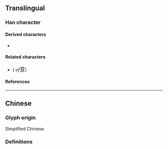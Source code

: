 {{also|変|變}}
{{character info}}
==Translingual==
{{stroke order|strokes=8}}
{{Han simplified forms|變|変|变}}

===Han character===
{{Han char|rn=29|rad=又|as=06|sn=8|four=00407|canj=YCE|ids=⿱𰁜又}}

====Derived characters====
* {{l|mul|[[𡍣]], [[𫽕]], [[𣷷]], [[𤊰]], [[𫑆]], [[𫶄]]}}

====Related characters====
* {{l|mul|[[變]]}} ''({{w|Traditional Chinese|Traditional form}} of ''<big>变</big>)

====References====
{{Han ref|kx=0166.071|hdz=10397.010|uh=53D8}}

----

==Chinese==

===Glyph origin===
Simplified Chinese.

===Definitions===
{{zh-see|變}}
